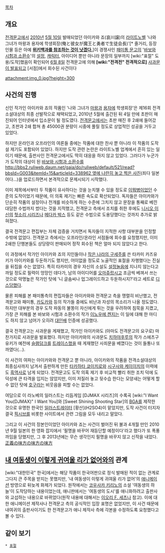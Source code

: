 [[목차]]

== 개요 ==
[[전격문고]]에서 [[2010년]] [[5월 10일]] 발매되었던 아이카와 죠(哀川譲)의 [[라이트노벨]] '나와 그녀가 마왕과 용자에 학생회장(俺と彼女が魔王と勇者で生徒会長)'[* 줄거리, 등장인물 등은 아예 [http://ko.wikipedia.org/wiki/%EB%82%98%EC%99%80_%EA%B7%B8%EB%85%80%EA%B0%80_%EB%A7%88%EC%99%95%EA%B3%BC_%EC%9A%A9%EC%82%AC%EB%A1%9C_%ED%95%99%EC%83%9D%ED%9A%8C%EC%9E%A5 '''위키백과를 참조하는 것이 낫겠다.''']]이 경쟁사인 [[패미통 문고]]의 '[[바보와 시험과 소환수]]'의 [[설정]], [[캐릭터]], 아이디어 뿐만 아니라 문장의 일부까지 [wiki:"표절" 도용/도작]했음이 확인되어 [[6월 8일]] 전격문고에 의해 '''[wiki:"전격전" 전격적으로]''' [http://warmania.egloos.com/tag/%EB%8F%84%EC%9E%91/page/1 사과문이 발표되고] [서점]에서 회수된 사건이다

attachment:img_0.jpg?height=300

== 사건의 진행 ==
신인 작가인 아이카와 죠의 작품인 '나와 그녀가 [[마왕]]과 [[용자]]에 학생회장'은 제16회 전격소설대상의 최종 선발작으로 채택되었고, 2010년 5월에 출간된 뒤 4일 만에 초판이 매진되어 인터넷에서 입소문이 될 정도였다. [[전격문고]]에서는 초판 매진 후 2쇄에 들어갔고, 초판과 2쇄 합쳐 총 45000권 분량이 시중에 풀릴 정도로 상업적인 성공을 거두고 있었다.

하지만 온라인과 오프라인의 여론들 중에는 작품에 대한 찬사 뿐 아니라 이 작품의 도작설 제기도 포함되어 있었다. 하지만 도작 관련 논란은 라이트노벨 업계에서 흔히 있는 일이기 때문에, 출판사인 전격문고에서도 딱히 대응을 하지 않고 있었다. 그러다가 누군가가 도작의 대상이 된 [[바보와 시험과 소환수]]를 [[http://bbs2.ruliweb.daum.net/gaia/do/ruliweb/default/521/read?bbsId=G003&itemId=15&articleId=338962 옆에 나란히 놓고 찍은 사진]](죄다 일본어다...)을 업로드하면서 본격적으로 문제시되기 시작했다.

이미 제목에서부터 두 작품이 유사하다는 것을 눈치챌 수 있을 정도로 [[이뭐병]]이었던 수준의 도작이었기 때문에, 이 의혹 제기는 빠른 속도로 확산되었다. 독자들은 아이카와가 단순히 작품의 설정이나 전개를 비슷하게 하는 수준에 그치지 않고 문장을 통째로 베낀 대담한 수법까지 썼다는 것을 지적했고, 전격문고 측에서 조치를 취한 후에도 [[니시오 이신]]의 [[헛소리 시리즈]]나 [[메다카 박스]] 등도 같은 수법으로 도용당했다는 것까지 추가로 밝혀졌다.

결국 전격문고 편집부는 자체 검증을 거치면서 독자들이 지적한 사항 대부분을 인정할 수밖에 없었다. 전격문고 측에서는 오프라인/온라인 서점들에 회수를 요청했지만, 이미 2쇄한 단행본들도 상당량이 판매되어 정작 회수된 책은 얼마 되지 않았다고 한다.

이 과정에서 작가인 아이카와 죠의 지인들이나 [[작은 나라의 구세주]]를 쓴 타카미 카즈유키가 아이카와를 두둔하기도 했지만, 어이없을 정도로 노골적인 표절을 자행했다는 진실을 뒤집을 수는 없었다. 특히 타카미의 경우 자신의 소설도 [[설정놀음]]에 지나지 않는다고 까일 정도로 필력이 엉망인 데다가, 남의 아이디어를 [[오마쥬]]랍시고 조금씩 베껴서 쓰는 것으로 악명높은 작가인 탓에 '니 글솜씨나 업그레이드하고 두둔하시지?'라고 세트로 [[디스]]당했다.

물론 피해를 본 패미통측의 편집자들은 아이카와와 전격문고 측을 맹렬히 비난했고, 전격문고와 패미통, [[카도카와]] 등의 작가들 중에도 비난과 자성의 목소리가 나올 정도였다. 하지만 대부분의 경우 도작 파동의 불똥이 자신에게 튀는 것을 우려하여 침묵을 지켰고, 가장 큰 피해를 본 바보와 시험과 소환수의 작가 [[이노우에 켄지]]는 이 일에 대해 한 마디도 하지 않고 넘어가 오히려 [[대인배]] 인증에 성공했다.

결국 전격문고는 사과문을 게재했고, 작가인 아이카와도 (아마도 전격문고의 요구로) 마찬가지로 사과문을 발표했다. 하지만 아이카와의 사과문도 [[치하야후루]]의 작가 스에츠구 유키가 예전에 [[슬램덩크]]를 [[트레이스]]했을 때 게재했던 사죄문을 베꼈다는 것이 들통나 또 까였다(...).

이 사건의 여파는 아이카와와 전격문고 뿐 아니라, 아이카와의 작품을 전격소설대상의 최종심사까지 남겨서 출판하게 만든 [[타카하타 쿄이치로]]와 [[시구사와 케이이치]]의 이력에도 [[흑역사]]로 남게 되었다. 전격문고도 도작 의혹 제기 후 비교적 빨리 취한 조치 덕에 도덕성에 큰 타격을 입지는 않았지만, 이미 저질러 놓고 뒷수습 한다는 모양새는 어떻게 할 수 없던 탓에 [[호구]]라는 비웃음을 피할 수는 없었다.

여담으로 이 라노베의 일러스트는 리듬게임 [DJMAX 시리즈]의 수록곡 [wiki:"I Want You(DJMAX)" I Want You]와 [Sweet Shining Shooting Star]의 [[BGA]]를 제작한 것으로 유명한 한국인 [[일러스트레이터]] [황산](H2SO4)이 맡았지만, 도작 사건이 터지자 결국 [[픽시브]]를 비롯한 사이트에서 관련 그림을 모두 내리고 말았다.

그리고 이 사건의 장본인이었던 아이카와 죠는 사건이 벌어진 뒤 불과 4개월 만인 2010년 9월 일본의 한 영화 잡지에서 '필명을 바꾸어 재등단할 예정이다'라고 했다가 또 폭풍까임을 당했지만, 그 후 2013년에는 무슨 생각인지 필명을 바꾸지 않고 신작을 내었다. [http://dengekibunko.dengeki.com/newreleases/978-4-04-891267-9/ 正義の味方の味方の味方]

== [[내 여동생이 이렇게 귀여울 리가 없어]]와의 관계 ==
[wiki:"대한민국" 한국]에서는 해당 작품이 한국어판으로 정식 발매된 적이 없는 관계로 그다지 큰 주목을 받지는 못했지만, '내 여동생이 이렇게 귀여울 리가 없어'의 [[애니메이션]] 방영으로 뒤늦게 화제가 되었다. 원작에서는 [[코우사카 키리노]]의 소설 '여동생의 하늘'이 도작당하는 내용이었는데, 애니판에서는 '여동생의 도시'를 애니화하려고 출판사와 교섭하는 내용으로 바뀌었다(원작 내용에 대해서는 [[이오리 F. 세츠나]] 참고). 이에 대한 애니메이션 제작사나 전격문고 측의 공식적인 입장 표명은 없었지만, 이 사건 때문에 내여귀의 출판사이기도 한 전격문고가 애니 제작사 측에 각본을 수정하도록 요청했다고 볼 수 있다. 


== 같이 보기 ==
 * [[표절]]
